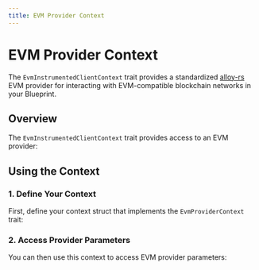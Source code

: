 ```yaml
---
title: EVM Provider Context
---
```



# EVM Provider Context

The `EvmInstrumentedClientContext` trait provides a standardized [alloy-rs](https://github.com/alloy-rs) EVM provider for interacting with EVM-compatible blockchain networks in your Blueprint.

## Overview

The `EvmInstrumentedClientContext` trait provides access to an EVM provider:

<GithubFileReaderDisplay
  url="https://github.com/tangle-network/gadget/blob/main/crates/contexts/src/instrumented_evm_client.rs"
  fromLine={3}
  toLine={7}
  title="EvmInstrumentedClientContext Trait Definition"
/>

## Using the Context

### 1. Define Your Context

First, define your context struct that implements the `EvmProviderContext` trait:

<GithubFileReaderDisplay
  url="https://github.com/tangle-network/gadget/blob/main/crates/macros/context-derive/tests/ui/basic.rs"
  fromLine={22}
  toLine={31}
  title="EVM Provider Context Definition"
/>

### 2. Access Provider Parameters

You can then use this context to access EVM provider parameters:

<GithubFileReaderDisplay
  url="https://github.com/tangle-network/gadget/blob/main/crates/macros/context-derive/tests/ui/basic.rs"
  fromLine={45}
  toLine={45}
  title="Accessing EVM Provider Parameters"
/>
